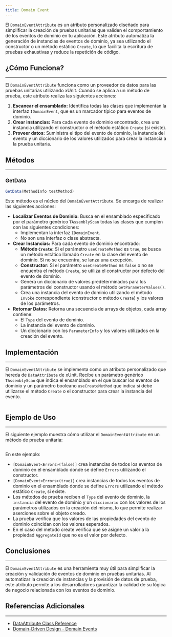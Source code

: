 ```yaml
---
title: Domain Event
---
```



El `DomainEventAttribute` es un atributo personalizado diseñado para simplificar la creación de pruebas unitarias que validen el comportamiento de los eventos de dominio en tu aplicación. Este atributo automatiza la generación de instancias de eventos de dominio, ya sea utilizando el constructor o un método estático `Create`, lo que facilita la escritura de pruebas exhaustivas y reduce la repetición de código.

## ¿Cómo Funciona?
---

El `DomainEventAttribute` funciona como un proveedor de datos para las pruebas unitarias utilizando xUnit. Cuando se aplica a un método de prueba, este atributo realiza las siguientes acciones:

1. **Escanear el ensamblado:** Identifica todas las clases que implementan la interfaz `IDomainEvent`, que es un marcador típico para eventos de dominio.
2. **Crear instancias:** Para cada evento de dominio encontrado, crea una instancia utilizando el constructor o el método estático `Create` (si existe).
3. **Proveer datos:** Suministra el tipo del evento de dominio, la instancia del evento y un diccionario de los valores utilizados para crear la instancia a la prueba unitaria.

## Métodos
---

### GetData

```csharp
GetData(MethodInfo testMethod)
```

Este método es el núcleo del `DomainEventAttribute`. Se encarga de realizar las siguientes acciones:

- **Localizar Eventos de Dominio:** Busca en el ensamblado especificado por el parámetro genérico `TAssemblyScan` todas las clases que cumplen con las siguientes condiciones:
  - Implementan la interfaz `IDomainEvent`.
  - No son una interfaz o clase abstracta.
- **Crear Instancias:** Para cada evento de dominio encontrado:
  - **Método `Create`:** Si el parámetro `useCreateMethod` es `true`, se busca un método estático llamado `Create` en la clase del evento de dominio. Si no se encuentra, se lanza una excepción.
  - **Constructor:** Si el parámetro `useCreateMethod` es `false` o no se encuentra el método `Create`, se utiliza el constructor por defecto del evento de dominio.
  - Genera un diccionario de valores predeterminados para los parámetros del constructor usando el método `GetParameterValues()`.
  - Crea una instancia del evento de dominio utilizando el método `Invoke` correspondiente (constructor o método `Create`) y los valores de los parámetros.
- **Retornar Datos:** Retorna una secuencia de arrays de objetos, cada array contiene:
    - El `Type` del evento de dominio.
    - La instancia del evento de dominio.
    - Un diccionario con los `ParameterInfo` y los valores utilizados en la creación del evento.

## Implementación
---

El `DomainEventAttribute` se implementa como un atributo personalizado que hereda de `DataAttribute` de xUnit.  Recibe un parámetro genérico `TAssemblyScan` que indica el ensamblado en el que buscar los eventos de dominio y un parámetro booleano `useCreateMethod` que indica si debe utilizarse el método `Create` o el constructor para crear la instancia del evento.

```csharp url="packages/CodeDesignPlus.Net.xUnit.Microservice/src/CodeDesignPlus.Net.xUnit.Microservice/Attributes/DomainEventAttribute.cs"
```

## Ejemplo de Uso
---

El siguiente ejemplo muestra cómo utilizar el `DomainEventAttribute` en un método de prueba unitaria:

```csharp url="packages/CodeDesignPlus.Net.xUnit.Microservice/tests/CodeDesignPlus.Net.xUnit.Microservice.Test/Validations/DomainEventTest.cs"
```

En este ejemplo:

-   `[DomainEvent<Errors>(false)]` crea instancias de todos los eventos de dominio en el ensamblado donde se define `Errors` utilizando el constructor.
-   `[DomainEvent<Errors>(true)]` crea instancias de todos los eventos de dominio en el ensamblado donde se define `Errors` utilizando el método estático `Create`, si existe.
-  Los métodos de prueba reciben el `Type` del evento de dominio, la `instancia` del evento de dominio y un `diccionario` con los valores de los parámetros utilizados en la creación del mismo, lo que permite realizar aserciones sobre el objeto creado.
- La prueba verifica que los valores de las propiedades del evento de dominio coincidan con los valores esperados.
- En el caso del metodo create verifica que se asigne un valor a la propiedad `AggregateId` que no es el valor por defecto.

## Conclusiones
---

El `DomainEventAttribute` es una herramienta muy útil para simplificar la creación y validación de eventos de dominio en pruebas unitarias. Al automatizar la creación de instancias y la provisión de datos de prueba, este atributo permite a los desarrolladores garantizar la calidad de su lógica de negocio relacionada con los eventos de dominio.

## Referencias Adicionales
---

- [DataAttribute Class Reference](https://csharp-tokyo.github.io/xUnit-Hands-on/class_xunit_1_1_sdk_1_1_data_attribute.html)
- [Domain-Driven Design - Domain Events](https://martinfowler.com/eaaDev/DomainEvent.html)
